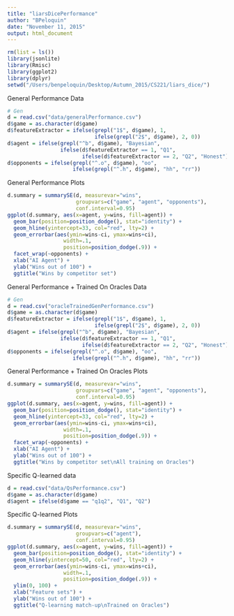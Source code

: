 ```yaml
---
title: "liarsDicePerformance"
author: "BPeloquin"
date: "November 11, 2015"
output: html_document
---
```


```r
rm(list = ls())
library(jsonlite)
library(Rmisc)
library(ggplot2)
library(dplyr)
setwd("/Users/benpeloquin/Desktop/Autumn_2015/CS221/liars_dice/")
```

General Performance Data
```r
# Gen
d = read.csv("data/generalPerformance.csv")
d$game = as.character(d$game)
d$featureExtractor = ifelse(grepl("1$", d$game), 1,
                            ifelse(grepl("2$", d$game), 2, 0))
d$agent = ifelse(grepl("^b", d$game), "Bayesian",
                 ifelse(d$featureExtractor == 1, "Q1",
                        ifelse(d$featureExtractor == 2, "Q2", "Honest")))
d$opponents = ifelse(grepl("^.o", d$game), "oo", 
                     ifelse(grepl("^.h", d$game), "hh", "rr"))
```

General Performance Plots
```r
d.summary = summarySE(d, measurevar="wins",
                      groupvars=c("game", "agent", "opponents"),
                      conf.interval=0.95)
ggplot(d.summary, aes(x=agent, y=wins, fill=agent)) +
  geom_bar(position=position_dodge(), stat="identity") +
  geom_hline(yintercept=33, col="red", lty=2) +
  geom_errorbar(aes(ymin=wins-ci, ymax=wins+ci),
                  width=.1,
                  position=position_dodge(.9)) +
  facet_wrap(~opponents) +
  xlab("AI Agent") +
  ylab("Wins out of 100") +
  ggtitle("Wins by competitor set")
```

General Performance + Trained On Oracles Data
```r
# Gen
d = read.csv("oracleTrainedGenPerformance.csv")
d$game = as.character(d$game)
d$featureExtractor = ifelse(grepl("1$", d$game), 1,
                            ifelse(grepl("2$", d$game), 2, 0))
d$agent = ifelse(grepl("^b", d$game), "Bayesian",
                 ifelse(d$featureExtractor == 1, "Q1",
                        ifelse(d$featureExtractor == 2, "Q2", "Honest")))
d$opponents = ifelse(grepl("^.o", d$game), "oo", 
                     ifelse(grepl("^.h", d$game), "hh", "rr"))
```

General Performance + Trained On Oracles Plots
```r
d.summary = summarySE(d, measurevar="wins",
                      groupvars=c("game", "agent", "opponents"),
                      conf.interval=0.95)
ggplot(d.summary, aes(x=agent, y=wins, fill=agent)) +
  geom_bar(position=position_dodge(), stat="identity") +
  geom_hline(yintercept=33, col="red", lty=2) +
  geom_errorbar(aes(ymin=wins-ci, ymax=wins+ci),
                  width=.1,
                  position=position_dodge(.9)) +
  facet_wrap(~opponents) +
  xlab("AI Agent") +
  ylab("Wins out of 100") +
  ggtitle("Wins by competitor set\nAll training on Oracles")
```

Specific Q-learned data
```r
d = read.csv("data/QsPerformance.csv")
d$game = as.character(d$game)
d$agent = ifelse(d$game == "q1q2", "Q1", "Q2")
```

Specific Q-learned Plots
```r
d.summary = summarySE(d, measurevar="wins",
                      groupvars=c("agent"),
                      conf.interval=0.95)
ggplot(d.summary, aes(x=agent, y=wins, fill=agent)) +
  geom_bar(position=position_dodge(), stat="identity") +
  geom_hline(yintercept=50, col="red", lty=2) +
  geom_errorbar(aes(ymin=wins-ci, ymax=wins+ci),
                  width=.1,
                  position=position_dodge(.9)) +
  ylim(0, 100) +
  xlab("Feature sets") +
  ylab("Wins out of 100") +
  ggtitle("Q-learning match-up\nTrained on Oracles")
```